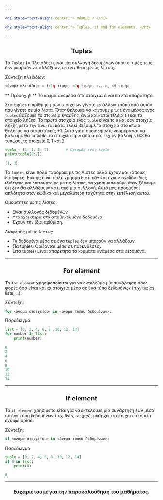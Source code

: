 ```yaml
---
---

<h1 style="text-align: center;"> Μάθημα 7 </h1>

<h2 style="text-align: center;"> Tuples, if and for elements. </h2>

---
```


<h2 style="text-align: center;"> Tuples </h2>

Τα ```Tuples``` (= Πλειάδες) είναι μία συλλογή δεδομένων όπου οι τιμές τους δεν μπορούν να αλλάξουν, σε αντίθεση με τις λίστες.

Σύνταξη πλειάδων:
```python
<όνομα πλειάδας> = (<1η τιμή>, <2η τιμή>, <...>, <Ν τιμή>)
```

** Προσοχή!! ** Το κόμμα ανάμεσα στα στοιχεία είναι πάντα απαραίτητο.

Στα ```tuples``` η αρίθμηση των στοιχείων γίνετε με άλλων τρόπο από αυτόν που γίνετε σε μία λίστα. 
Όταν θέλουμε να κάνουμε ```print``` ένα μέρος ενός ```tuples``` βάζουμε το στοιχείο έναρξης, άνω και κάτω τελεία (:) και το στοιχείο λήξης. Το πρώτο στοιχείο ενός ```tuple``` είναι το ```0``` και σαν στοιχείο λήξης μετά την άνω και κάτω τελεί βάζουμε το στοιχείο στο οποίο θέλουμε να σταματήσεις +1. Αυτό γιατί οποιοδήπωτε νούμερο και να βάλουμε θα τυπωθεί το στοιχείο πριν από αυτό. Π.χ αν βάλουμε 0:3 θα τυπώσει το στοιχείο 0, 1 και 2.

```python
tuple = (1, 3, 5, 7)        # Ορισμός ενός tuple
print(tuple[0:2])

(1, 3)
```

Τα ```tuples``` είναι πολύ παρόμοια με τις Λίστες αλλά έχουν και κάποιες διαφορές. Επίσης είναι πολύ χρήσμα διότι εάν και έχουν σχεδόν ίδιες ιδιότητες και λειτουργείες με τις λίστες, τα χρησιμοποιούμε όταν ξέρουμε ότι δεν θα αλλάξουμε κάτι από μία συλλογή. Αυτό μας προσφέρει απλότητα στον κώδικα και μεγαλύτερη ταχύτητα στην εκτέλεση αυτού.

Ομοιότητες με τις λίστες:
* Είναι συλλογές δεδομένων
* Υπάρχει σειρά στα αποθηκευμένα δεδομένα.
* Έχουν την ίδια αρίθμιση.

Διαφορές με τις λίστες:
* Τα δεδομένα μέσα σε ένα ```tuples``` δεν μπορούν να αλλάξουν.
* (Τα tuples) Ορίζονται μέσα σε παρενθέσεις.
* (Στα tuples) Είναι απαρέτητα τα κόμματα ανάμεσα στα δεδομένα.

---

<h2 style="text-align: center;"> For element </h2>

To ```for element``` χρησιμοποιείται για να εκτελούμε μία συνάρτηση όσες φορές όσα είναι και τα στοιχεία μέσα σε ένα τύπο δεδομένων (π.χ. tuples, lists, ...).

Σύνταξη:
```python
for <όνομα στοιχείου> in <όνομα τύπου δεδομένων>:

```

Παράδειγμα:
```python
list = [0, 2, 4, 6, 8 ,10, 12, 14]
for number in list:
    print(number)

0
2
4
6
8
10
12
14
```

---

<h2 style="text-align: center;"> If element </h2>

To ```if element``` χρησιμοποιείται για να εκτελούμε μία συνάρτηση εάν μέσα σε ένα τύπο δεδομένων (π.χ. lists, ranges), υπάρχει το στοιχείο το οποίο έχουμε ορίσει.

Σύνταξη:
```python
if <όνομα στοιχείου> in <όνομα τύπου δεδομένων>:

```

Παράδειγμα:
```python
tuple = [0, 2, 4, 6, 8 ,10, 12, 14]
if 8 in list:
    print(8)

8
```

---

<h3 style="text-align: center;"> Ευχαριστούμε για την παρακολούθηση του μαθήματος. </h3>